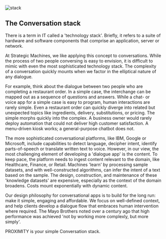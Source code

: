 

<div className={styles["Welcome"]}>

<div className={styles["rcs"]}>
  <img src={stack} alt="stack" /> 
</div>

## The Conversation stack
There is a term in IT called a 'technology stack'. Briefly, it refers to a suite of hardware and software components that comprise an application, server or network.

At Strategic Machines, we like applying this concept to conversations. While the process of two people conversing is easy to envision, it is difficult to mimic with even the most sophisticated technology stack. The complexity of a conversation quickly mounts when we factor in the elliptical nature of any dialogue. 

For example, think about the dialogue between two people who are completing a restaurant order. In a simple case, the interchange can be mapped out as a sequence of questions and answers. While a chat- or voice app for a simple case is easy to program, human interactions are rarely simple. Even a restaurant order can quickly diverge into related but unexpected topics like ingredients, delivery, substitutions, or pricing. The simple morphs quickly into the complex.  A business owner would rarely deploy automation that could not deliver high customer satisfaction. A menu-driven kiosk works; a general-purpose chatbot does not.

The more sophisticated conversational platforms, like IBM, Google or Microsoft, include capabilities to detect language, decipher intent, identify parts-of-speech or translate written text to voice. However, in our view, the most challenging element of developing a 'dialogue app' is the content. To keep pace, the platform needs to ingest content relevant to the domain, like Healthcare, Finance, or Retail. Machines 'learn' by processing sample datasets, and with well-constructed algorithms, can infer the intent of a text based on the sample. The design, construction, and maintenance of these 'knowledge datasets' are expensive, especially as the context of the domain broadens. Costs mount exponentially with dynamic content.

Our design philosophy for conversational apps is to build for the long run:  make it simple, engaging and affordable. We focus on well-defined context, and help clients develop a dialogue flow that embraces human intervention where required. The Mayo Brothers noted over a century ago that high performance was achieved 'not by working more complexly, but more simply'. 

PROXIMITY is your simple Conversation stack.
</div>